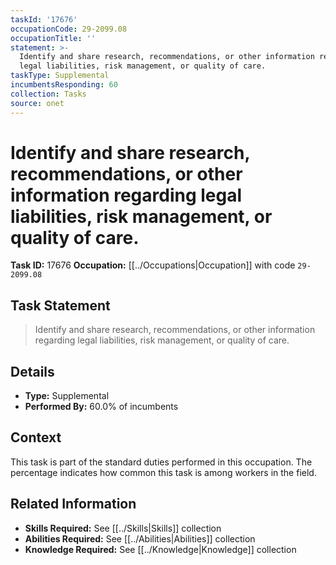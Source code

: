 ```yaml
---
taskId: '17676'
occupationCode: 29-2099.08
occupationTitle: ''
statement: >-
  Identify and share research, recommendations, or other information regarding
  legal liabilities, risk management, or quality of care.
taskType: Supplemental
incumbentsResponding: 60
collection: Tasks
source: onet
---
```

# Identify and share research, recommendations, or other information regarding legal liabilities, risk management, or quality of care.

**Task ID:** 17676
**Occupation:** [[../Occupations|Occupation]] with code `29-2099.08`

## Task Statement

> Identify and share research, recommendations, or other information regarding legal liabilities, risk management, or quality of care.

## Details

- **Type:** Supplemental
- **Performed By:** 60.0% of incumbents

## Context

This task is part of the standard duties performed in this occupation. The percentage indicates how common this task is among workers in the field.

## Related Information

- **Skills Required:** See [[../Skills|Skills]] collection
- **Abilities Required:** See [[../Abilities|Abilities]] collection
- **Knowledge Required:** See [[../Knowledge|Knowledge]] collection
